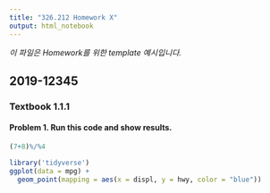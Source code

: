 ```yaml
---
title: "326.212 Homework X"
output: html_notebook
---
```


_이 파일은 Homework를 위한 template 예시입니다._

## 2019-12345

### Textbook 1.1.1

#### Problem 1. Run this code and show results.

```R
(7+8)%/%4
```

```r
library('tidyverse')
ggplot(data = mpg) + 
  geom_point(mapping = aes(x = displ, y = hwy, color = "blue"))
```
